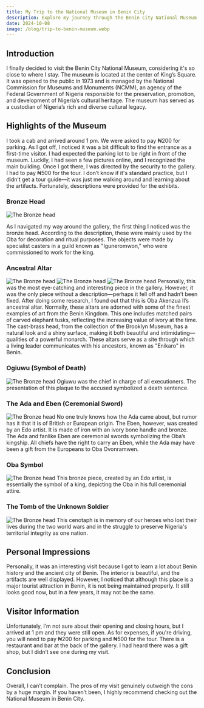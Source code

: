 ```yaml
---
title: My Trip to the National Museum in Benin City
description: Explore my journey through the Benin City National Museum, where i delve into the rich history and culture of the ancient Benin Kingdom.
date: 2024-10-08
image: /blog/trip-to-benin-museum.webp
---
```


## Introduction

I finally decided to visit the Benin City National Museum, considering it's so close to where I stay. The museum is located at the center of King’s Square. It was opened to the public in 1973 and is managed by the National Commission for Museums and Monuments (NCMM), an agency of the Federal Government of Nigeria responsible for the preservation, promotion, and development of Nigeria’s cultural heritage. The museum has served as a custodian of Nigeria’s rich and diverse cultural legacy.

## Highlights of the Museum

I took a cab and arrived around 1 pm. We were asked to pay ₦200 for parking. As I got off, I noticed it was a bit difficult to find the entrance as a first-time visitor. I had expected the parking lot to be right in front of the museum. Luckily, I had seen a few pictures online, and I recognized the main building. Once I got there, I was directed by the security to the gallery. I had to pay ₦500 for the tour. I don’t know if it's standard practice, but I didn’t get a tour guide—it was just me walking around and learning about the artifacts. Fortunately, descriptions were provided for the exhibits.

### Bronze Head

![The Bronze head](/images/bronze-head.jpg)

As I navigated my way around the gallery, the first thing I noticed was the bronze head. According to the description, these were mainly used by the Oba for decoration and ritual purposes. The objects were made by specialist casters in a guild known as "Iguneromwon," who were commissioned to work for the king.

### Ancestral Altar
![The Bronze head](/images/altar1.jpg)
![The Bronze head](/images/altar2.jpg)
![The Bronze head](/images/altar3.jpg)
Personally, this was the most eye-catching and interesting piece in the gallery. However, it was the only piece without a description—perhaps it fell off and hadn’t been fixed. After doing some research, I found out that this is Oba Akenzua II’s ancestral altar. Normally, these altars are adorned with some of the finest examples of art from the Benin Kingdom. This one includes matched pairs of carved elephant tusks, reflecting the increasing value of ivory at the time. The cast-brass head, from the collection of the Brooklyn Museum, has a natural look and a shiny surface, making it both beautiful and intimidating—qualities of a powerful monarch. These altars serve as a site through which a living leader communicates with his ancestors, known as "Enikaro" in Benin.

### Ogiuwu (Symbol of Death)
![The Bronze head](/images/ogiuwu.jpg)
Ogiuwu was the chief in charge of all executioners. The presentation of this plaque to the accused symbolized a death sentence.

### The Ada and Eben (Ceremonial Sword)
![The Bronze head](/images/swords.jpg)
No one truly knows how the Ada came about, but rumor has it that it is of British or European origin. The Eben, however, was created by an Edo artist. It is made of iron with an ivory bone handle and bronze. The Ada and fanlike Eben are ceremonial swords symbolizing the Oba’s kingship. All chiefs have the right to carry an Eben, while the Ada may have been a gift from the Europeans to Oba Ovonramwen.

### Oba Symbol
![The Bronze head](/images/figure.jpg)
This bronze piece, created by an Edo artist, is essentially the symbol of a king, depicting the Oba in his full ceremonial attire.

### The Tomb of the Unknown Soldier
![The Bronze head](/images/cenotaph.jpg)
This cenotaph is in memory of our heroes who lost their lives during the two world wars and in the struggle to preserve Nigeria's territorial integrity as one nation.

## Personal Impressions

Personally, it was an interesting visit because I got to learn a lot about Benin history and the ancient city of Benin. The interior is beautiful, and the artifacts are well displayed. However, I noticed that although this place is a major tourist attraction in Benin, it is not being maintained properly. It still looks good now, but in a few years, it may not be the same.

## Visitor Information

Unfortunately, I’m not sure about their opening and closing hours, but I arrived at 1 pm and they were still open. As for expenses, if you're driving, you will need to pay ₦200 for parking and ₦500 for the tour. There is a restaurant and bar at the back of the gallery. I had heard there was a gift shop, but I didn’t see one during my visit.

## Conclusion

Overall, I can’t complain. The pros of my visit genuinely outweigh the cons by a huge margin. If you haven’t been, I highly recommend checking out the National Museum in Benin City.
